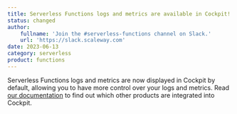 ```yaml
---
title: Serverless Functions logs and metrics are available in Cockpit!
status: changed
author:
    fullname: 'Join the #serverless-functions channel on Slack.'
    url: 'https://slack.scaleway.com'
date: 2023-06-13
category: serverless
product: functions
---
```


Serverless Functions logs and metrics are now displayed in Cockpit by default, allowing you to have more control over your logs and metrics. Read [our documentation](/observability/cockpit/reference-content/cockpit-limitations/#product-integration-into-cockpit) to find out which other products are integrated into Cockpit.

